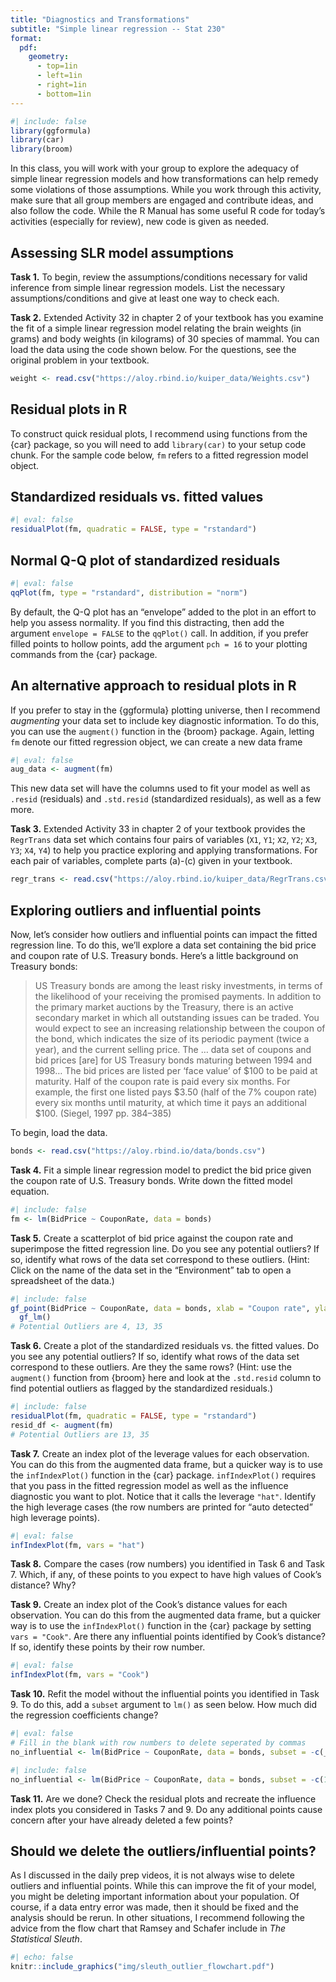 ```yaml
---
title: "Diagnostics and Transformations"
subtitle: "Simple linear regression -- Stat 230"
format:
  pdf:
    geometry:
      - top=1in
      - left=1in
      - right=1in
      - bottom=1in
---
```


```r
#| include: false
library(ggformula)
library(car)
library(broom)
```


In this class, you will work with your group to explore the adequacy of simple
linear regression models and how transformations can help remedy some violations
of those assumptions. While you work through this activity, make sure that 
all group members are engaged and contribute ideas, and also follow the code. 
While the R Manual has some useful R code for today’s activities (especially for review),
new code is given as needed.


## Assessing SLR model assumptions

**Task 1.** To begin, review the assumptions/conditions necessary for valid inference from simple linear regression models. List the necessary assumptions/conditions and give at least one way to check each.

**Task 2.** Extended Activity 32 in chapter 2 of your textbook has you examine the fit of a simple linear regression model relating the brain weights (in grams) and body weights (in kilograms) of 30 species of mammal. You can load the data using the code shown below. For the questions, see the original problem in your textbook.

```r
weight <- read.csv("https://aloy.rbind.io/kuiper_data/Weights.csv")
```

:::{.callout-note}
# Residual plots in R
To construct quick residual plots, I recommend using functions from the {car} package, so you will need to add `library(car)` to your setup code chunk. For the sample code below, `fm` refers to a fitted regression model object.

## Standardized residuals vs. fitted values
```r
#| eval: false
residualPlot(fm, quadratic = FALSE, type = "rstandard")
```

## Normal Q-Q plot of standardized residuals
```r
#| eval: false
qqPlot(fm, type = "rstandard", distribution = "norm")
```
By default, the Q-Q plot has an "envelope" added to the plot in an effort to help you assess normality. If you find this distracting, then add the argument `envelope = FALSE` to the `qqPlot()` call. In addition, if you prefer filled points to hollow points, add the argument `pch = 16` to your plotting commands from the {car} package.
:::

:::{.callout-info}
# An alternative approach to residual plots in R
If you prefer to stay in the {ggformula} plotting universe, then I recommend *augmenting* your data set to include key diagnostic information. To do this, you can use the `augment()` function in the {broom} package. Again, letting `fm` denote our fitted regression object, we can create a new data frame 

```r
#| eval: false
aug_data <- augment(fm)
```

This new data set will have the columns used to fit your model as well as `.resid` (residuals) and `.std.resid` (standardized residuals), as well as a few more.
:::

\bigskip

**Task 3.** Extended Activity 33 in chapter 2 of your textbook provides the `RegrTrans` data set which contains four pairs of variables (`X1`, `Y1`; `X2`, `Y2`; `X3`, `Y3`; `X4`, `Y4`) to help you practice exploring and applying transformations. For each pair of variables, complete parts (a)-(c) given in your textbook.

```r
regr_trans <- read.csv("https://aloy.rbind.io/kuiper_data/RegrTrans.csv")
```


## Exploring outliers and influential points

Now, let's consider how outliers and influential points can impact the fitted regression line. To do this, we'll explore a data set containing the bid price and coupon rate of U.S. Treasury bonds. Here's a little background on Treasury bonds:

> US Treasury bonds are among the least risky investments, in terms of the likelihood of your receiving the promised payments. In addition to the primary market auctions by the Treasury, there is an active secondary market in which all outstanding issues can be traded. You would expect to see an increasing relationship between the coupon of the bond, which indicates the size of its periodic payment (twice a year), and the current selling price. The ... data set of coupons and bid prices [are] for US Treasury bonds maturing between 1994 and 1998... The bid prices are listed per ‘face value’ of $100 to be paid at maturity. Half of the coupon rate is paid every six months. For example, the first one listed pays $3.50 (half of the 7% coupon rate) every six months until maturity, at which time it pays an additional $100. (Siegel, 1997 pp. 384–385)

To begin, load the data.

```r
bonds <- read.csv("https://aloy.rbind.io/data/bonds.csv")
```

**Task 4.** Fit a simple linear regression model to predict the bid price given the coupon rate of U.S. Treasury bonds. Write down the fitted model equation.
```r
#| include: false
fm <- lm(BidPrice ~ CouponRate, data = bonds)
```


**Task 5.** Create a scatterplot of bid price against the coupon rate and superimpose the fitted regression line. Do you see any potential outliers? If so, identify what rows of the data set correspond to these outliers. (Hint: Click on the name of the data set in the "Environment" tab to open a spreadsheet of the data.)

```r
#| include: false
gf_point(BidPrice ~ CouponRate, data = bonds, xlab = "Coupon rate", ylab = "Bid price") |>
  gf_lm()
# Potential Outliers are 4, 13, 35
```


**Task 6.** Create a plot of the standardized residuals vs. the fitted values. Do you see any potential outliers? If so, identify what rows of the data set correspond to these outliers. Are they the same rows? (Hint: use the `augment()` function from {broom} here and look at the `.std.resid` column to find potential outliers as flagged by the standardized residuals.)

```r
#| include: false
residualPlot(fm, quadratic = FALSE, type = "rstandard")
resid_df <- augment(fm)
# Potential Outliers are 13, 35
```

**Task 7.** Create an index plot of the leverage values for each observation. You can do this from the augmented data frame, but a quicker way is to use the `infIndexPlot()` function in the {car} package. `infIndexPlot()` requires that you pass in the fitted regression model as well as the influence diagnostic you want to plot. Notice that it calls the leverage `"hat"`. Identify the high leverage cases (the row numbers are printed for "auto detected" high leverage points).

```r
#| eval: false
infIndexPlot(fm, vars = "hat")
```

**Task 8.** Compare the cases (row numbers) you identified in Task 6 and Task 7. Which, if any, of these points to you expect to have high values of Cook's distance? Why?

**Task 9.** Create an index plot of the Cook's distance values for each observation. You can do this from the augmented data frame, but a quicker way is to use the `infIndexPlot()` function in the {car} package by setting `vars = "Cook"`. Are there any influential points identified by Cook's distance? If so, identify these points by their row number.

```r
#| eval: false
infIndexPlot(fm, vars = "Cook")
```

**Task 10.** Refit the model without the influential points you identified in Task 9. To do this, add a `subset` argument to `lm()` as seen below. How much did the regression coefficients change?

```r
#| eval: false
# Fill in the blank with row numbers to delete seperated by commas
no_influential <- lm(BidPrice ~ CouponRate, data = bonds, subset = -c(___))
```

```r
#| include: false
no_influential <- lm(BidPrice ~ CouponRate, data = bonds, subset = -c(13, 35))
```

**Task 11.**  Are we done? Check the residual plots and recreate the influence index plots you considered in Tasks 7 and 9. Do any additional points cause concern after your have already deleted a few points?


## Should we delete the outliers/influential points?

As I discussed in the daily prep videos, it is not always wise to delete outliers and influential points. While this can improve the fit of your model, you might be deleting important information about your population. Of course, if a data entry error was made, then it should be fixed and the analysis should be rerun. In other situations, I recommend following the advice from the flow chart that Ramsey and Schafer include in *The Statistical Sleuth*.

```r
#| echo: false
knitr::include_graphics("img/sleuth_outlier_flowchart.pdf")
```


